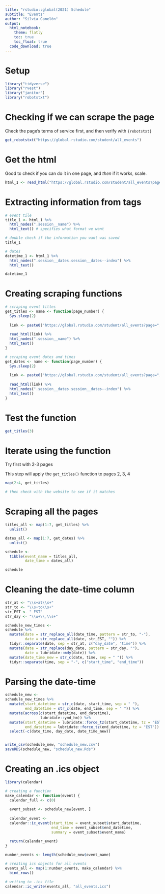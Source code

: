 ```yaml
---
title: "rstudio::global(2021) Schedule"
subtitle: "Events"
author: "Silvia Canelón"
output: 
  html_notebook:
    theme: flatly
    toc: true
    toc_float: true
  code_download: true
---
```


# Setup

```r
library("tidyverse")
library("rvest")
library("janitor")
library("robotstxt")
```

# Checking if we can scrape the page

Check the page's terms of service first, and then verify with `{robotstxt}`

```r
get_robotstxt("https://global.rstudio.com/student/all_events")
```

# Get the html

Good to check if you can do it in one page, and _then_ if it works, scale.

```r
html_1 <- read_html("https://global.rstudio.com/student/all_events?page=1")
```

# Extracting information from tags

```r
# event tile
title_1 <- html_1 %>%
  html_nodes(".session__name") %>%
  html_text() # specifies what format we want

# double check if the information you want was saved
title_1

# dates
datetime_1 <- html_1 %>%
  html_nodes(".session__dates.session__dates--index") %>%
  html_text()

datetime_1
```

# Creating scraping functions

```r
# scraping event titles
get_titles <- name <- function(page_number) {
  Sys.sleep(2)
  
  link <- paste0("https://global.rstudio.com/student/all_events?page=", page_number)
  
  read_html(link) %>%
  html_nodes(".session__name") %>%
  html_text()  
}

# scraping event dates and times
get_dates <- name <- function(page_number) {
  Sys.sleep(2)
  
  link <- paste0("https://global.rstudio.com/student/all_events?page=", page_number)
  
  read_html(link) %>%
  html_nodes(".session__dates.session__dates--index") %>%
  html_text()  
}
```

# Test the function

```r
get_titles(3)
```

# Iterate using the function

Try first with 2-3 pages

This step will apply the `get_titles()` function to pages 2, 3, 4

```r
map(2:4, get_titles)

# then check with the website to see if it matches
```

# Scraping all the pages

```r
titles_all <- map(1:7, get_titles) %>%
  unlist()

dates_all <- map(1:7, get_dates) %>%
  unlist()
```


```r
schedule <- 
  tibble(event_name = titles_all,
         date_time = dates_all)

schedule
```

# Cleaning the date-time column

```r
str_at <- "\\s+at\\s+"
str_to <- "\\s+to\\s+"
str_EST <- " EST"
str_day <- "\\w+\\,\\s+"

schedule_new_times <-
schedule %>%
  mutate(date = str_replace_all(date_time, pattern = str_to, "-"),
         date = str_replace_all(date, str_EST, "")) %>%
  tidyr::separate(date, sep = str_at, c("day_date", "time")) %>%
  mutate(date = str_replace(day_date, pattern = str_day, ""),
         date = lubridate::mdy(date)) %>%
  mutate(date_time_new = str_c(date, time, sep = " ")) %>%
  tidyr::separate(time, sep = "-", c("start_time", "end_time"))
```

# Parsing the date-time

```r
schedule_new <-
schedule_new_times %>%
  mutate(start_datetime = str_c(date, start_time, sep = " "),
         end_datetime = str_c(date, end_time, sep = " ")) %>%
  mutate(across(c(start_datetime, end_datetime), 
                lubridate::ymd_hm)) %>%
  mutate(start_datetime = lubridate::force_tz(start_datetime, tz = "EST"),
         end_datetime = lubridate::force_tz(end_datetime, tz = "EST")) %>%
  select(-c(date_time, day_date, date_time_new))


write_csv(schedule_new, "schedule_new.csv")
saveRDS(schedule_new, "schedule_new.Rds")
```

# Creating an .ics object

```r
library(calendar)

# creating a function
make_calendar <- function(event) {
  calendar_full <- c(0)
  
  event_subset <- schedule_new[event, ]
  
  calendar_event <-
  calendar::ic_event(start_time = event_subset$start_datetime,
                     end_time = event_subset$end_datetime,
                     summary = event_subset$event_name)
  
  return(calendar_event)
}

number_events <- length(schedule_new$event_name)

# creating ics objects for all events
events_all <- map(1:number_events, make_calendar) %>% 
  bind_rows()

# writing to .ics file
calendar::ic_write(events_all, "all_events.ics")
```

